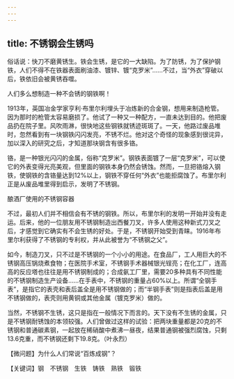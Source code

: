 ```yaml
---
---
---
```

title: 不锈钢会生锈吗
---




俗话说：快刀不磨黄锈生。铁会生锈，是它的一大缺陷。为了防锈，为了保护钢铁，人们不得不在铁器表面刷油漆、镀锌、镀“克罗米”……不过，当“外衣”穿破以后，铁依旧会被黄锈吞噬。

人们多么想制造一种不会锈的钢铁啊！

1913年，英国冶金学家亨利·布里尔利埋头于冶炼新的合金钢，想用来制造枪管。因为那时的枪管太容易磨损了。他试了一种又一种配方，一直未达到目的。他把废品扔在院子里。风吹雨淋，很快地这些钢铁就锈迹斑斑了。一天，他路过废品堆时，忽然看到有一块钢铁闪闪发亮，不锈不烂。他对这个奇怪的现象感到很诧异，加以深入的研究之后，才知道那块钢含有很多铬。

铬，是一种银光闪闪的金属，俗称“克罗米”。钢铁表面镀了一层“克罗米”，可以使它的外表变得光亮美观，但里面的钢铁本身仍然会锈蚀。然而，一旦把铬熔入钢铁，使钢铁的含铬量达到12%以上，钢铁不穿任何“外衣”也能拒腐蚀了。布里尔利正是从废品堆里得到启示，发明了不锈钢。

酿酒厂使用的不锈钢容器



不过，最初人们并不相信会有不锈的钢铁。所以，布里尔利的发明一开始并没有走运。后来，他的一位朋友用不锈钢制造出西餐刀叉，许多人使用这种新式刀叉之后，才感觉到它确实有不会生锈的好处。于是，不锈钢开始受到青睐。1916年布里尔利获得了不锈钢的专利权，并从此被誉为“不锈钢之父”。

如今，制造刀叉，只不过是不锈钢的一个小小的用途。在食品厂，工人用巨大的不锈钢高压锅烧煮食物；在医院手术室，不锈钢手术器械银光锃亮；在化工厂，连高高的反应塔也往往是用不锈钢制成的；合成氨工厂里，需要20多种具有不同性能的不锈钢制造生产设备……在手表中，不锈钢的重量占60%以上。所谓“全钢手表”，是指它的表壳和表后盖全是用不锈钢做的；而“半钢手表”则是指表后盖是用不锈钢做的，表壳则用黄铜或其他金属（镀克罗米）做的。

当然，不锈钢不生锈，这只是指在一般情况下而言的。天下没有不生锈的金属，只是不锈钢耐锈蚀的本领较强。人们曾做过这样的试验：把两块重量都是20克的不锈钢和普通碳素钢，一起放在稀硝酸中煮沸一昼夜，结果普通钢被强烈腐蚀，只剩13.6克重，而不锈钢还剩下19.8克。（叶永烈）





【微问题】为什么人们常说“百炼成钢”？

【关键词】钢　不锈钢　生铁　铸铁　熟铁　锻铁